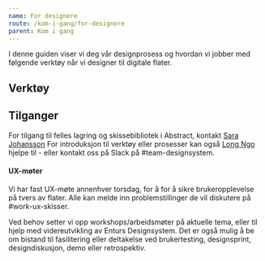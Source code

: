 ```yaml
---
name: For designere
route: /kom-i-gang/for-designere
parent: Kom i gang
---
```



<PageHeader>
  I denne guiden viser vi deg vår designprosess og hvordan vi jobber med
  følgende verktøy når vi designer til digitale flater.
</PageHeader>

## Verktøy

<DesignTools />

## Tilganger

For tilgang til felles lagring og skissebibliotek i Abstract, kontakt [Sara Johansson](mailto:sara.johansson@entur.org.) For introduksjon til verktøy eller prosesser kan også [Long Ngo](mailto:long.ngo@entur.org) hjelpe til - eller kontakt oss på Slack på #team-designsystem.

#### UX-møter

Vi har fast UX-møte annenhver torsdag, for å for å sikre brukeropplevelse på tvers av flater. Alle kan melde inn problemstillinger de vil diskutere på #work-ux-skisser.

Ved behov setter vi opp workshops/arbeidsmøter på aktuelle tema, eller til hjelp med videreutvikling av Enturs Designsystem. Det er også mulig å be om bistand til fasilitering eller deltakelse ved brukertesting, designsprint, designdiskusjon, demo eller retrospektiv.
